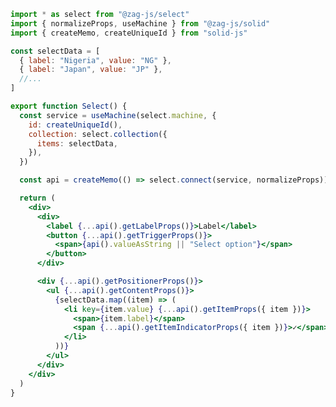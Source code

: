 ```jsx
import * as select from "@zag-js/select"
import { normalizeProps, useMachine } from "@zag-js/solid"
import { createMemo, createUniqueId } from "solid-js"

const selectData = [
  { label: "Nigeria", value: "NG" },
  { label: "Japan", value: "JP" },
  //...
]

export function Select() {
  const service = useMachine(select.machine, {
    id: createUniqueId(),
    collection: select.collection({
      items: selectData,
    }),
  })

  const api = createMemo(() => select.connect(service, normalizeProps))

  return (
    <div>
      <div>
        <label {...api().getLabelProps()}>Label</label>
        <button {...api().getTriggerProps()}>
          <span>{api().valueAsString || "Select option"}</span>
        </button>
      </div>

      <div {...api().getPositionerProps()}>
        <ul {...api().getContentProps()}>
          {selectData.map((item) => (
            <li key={item.value} {...api().getItemProps({ item })}>
              <span>{item.label}</span>
              <span {...api().getItemIndicatorProps({ item })}>✓</span>
            </li>
          ))}
        </ul>
      </div>
    </div>
  )
}
```
